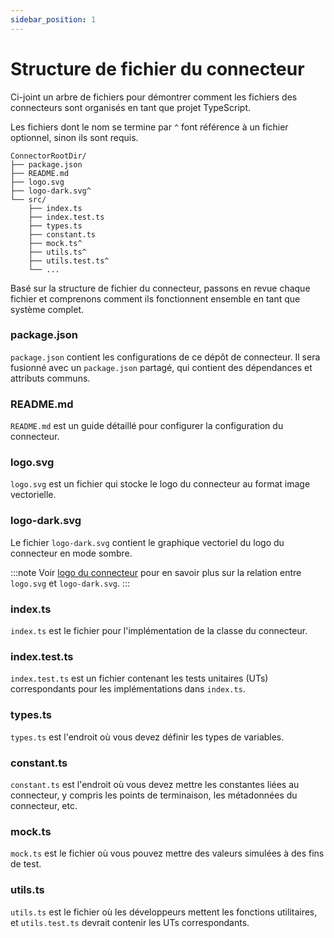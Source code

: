 ```yaml
---
sidebar_position: 1
---
```


# Structure de fichier du connecteur

Ci-joint un arbre de fichiers pour démontrer comment les fichiers des connecteurs sont organisés en tant que projet TypeScript.

Les fichiers dont le nom se termine par `^` font référence à un fichier optionnel, sinon ils sont requis.

```
ConnectorRootDir/
├── package.json
├── README.md
├── logo.svg
├── logo-dark.svg^
└── src/
    ├── index.ts
    ├── index.test.ts
    ├── types.ts
    ├── constant.ts
    ├── mock.ts^
    ├── utils.ts^
    ├── utils.test.ts^
    └── ...
```

Basé sur la structure de fichier du connecteur, passons en revue chaque fichier et comprenons comment ils fonctionnent ensemble en tant que système complet.

### package.json

`package.json` contient les configurations de ce dépôt de connecteur. Il sera fusionné avec un `package.json` partagé, qui contient des dépendances et attributs communs.

### README.md

`README.md` est un guide détaillé pour configurer la configuration du connecteur.

### logo.svg

`logo.svg` est un fichier qui stocke le logo du connecteur au format image vectorielle.

### logo-dark.svg

Le fichier `logo-dark.svg` contient le graphique vectoriel du logo du connecteur en mode sombre.

:::note
Voir [logo du connecteur](/connectors/connector-data-structure/#logo) pour en savoir plus sur la relation entre `logo.svg` et `logo-dark.svg`.
:::

### index.ts

`index.ts` est le fichier pour l'implémentation de la classe du connecteur.

### index.test.ts

`index.test.ts` est un fichier contenant les tests unitaires (UTs) correspondants pour les implémentations dans `index.ts`.

### types.ts

`types.ts` est l'endroit où vous devez définir les types de variables.

### constant.ts

`constant.ts` est l'endroit où vous devez mettre les constantes liées au connecteur, y compris les points de terminaison, les métadonnées du connecteur, etc.

### mock.ts

`mock.ts` est le fichier où vous pouvez mettre des valeurs simulées à des fins de test.

### utils.ts

`utils.ts` est le fichier où les développeurs mettent les fonctions utilitaires, et `utils.test.ts` devrait contenir les UTs correspondants.
